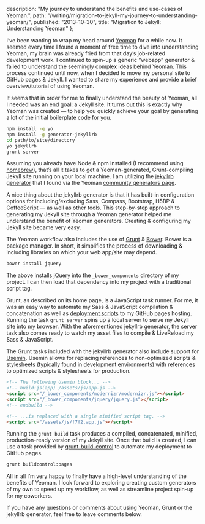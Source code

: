 
  description: "My journey to understand the benefits and use-cases of Yeoman.",
  path: "/writing/migration-to-jekyll-my-journey-to-understanding-yeoman/",
  published: "2013-10-30",
  title: "Migration to Jekyll: Understanding Yeoman"
};

<Layout>

I&rsquo;ve been wanting to wrap my head around [Yeoman](http://yeoman.io/) for a while now. It seemed every time I found a moment of free time to dive into understanding Yeoman, my brain was already fried from that day&rsquo;s job-related development work. I continued to spin-up a generic &ldquo;webapp&rdquo; generator & failed to understand the seemingly complex ideas behind Yeoman. This process continued until now, when I decided to move my personal site to GitHub pages & Jekyll. I wanted to share my experience and provide a brief overview/tutorial of using Yeoman.

It seems that in order for me to finally understand the beauty of Yeoman, all I needed was an end goal: a Jekyll site. It turns out this is exactly why Yeoman was created — to help you quickly achieve your goal by generating a lot of the initial boilerplate code for you.

```bash
npm install -g yo
npm install -g generator-jekyllrb
cd path/to/site/directory
yo jekyllrb
grunt server
```

Assuming you already have Node & npm installed (I recommend using [homebrew](http://davidcalhoun.me/2013/12/16/developer-tools-homebrew/)), that&rsquo;s all it takes to get a Yeoman-generated, Grunt-compiling Jekyll site running on your local machine. I am utilizing the [jekyllrb generator](https://github.com/robwierzbowski/generator-jekyllrb) that I found via the Yeoman [community generators page](http://yeoman.io/community-generators.html).

A nice thing about the jekyllrb generator is that it has built-in configuration options for including/excluding Sass, Compass, Bootstrap, H5BP & CoffeeScript — as well as other tools. This step-by-step approach to generating my Jekyll site through a Yeoman generator helped me understand the benefit of Yeoman generators. Creating & configuring my Jekyll site became very easy.

The Yeoman workflow also includes the use of [Grunt](http://gruntjs.com/) & [Bower](http://bower.io/). Bower is a package manager. In short, it simplifies the process of downloading & including libraries on which your web app/site may depend.

```bash
bower install jquery
```

The above installs jQuery into the `_bower_components` directory of my project. I can then load that dependency into my project with a traditional script tag.

Grunt, as described on its home page, is a JavaScript task runner. For me, it was an easy way to automate my Sass & JavaScript compilation & concatenation as well as [deployment scripts](https://github.com/robwierzbowski/grunt-build-control) to my GitHub pages hosting. Running the task `grunt server` spins up a local server to serve my Jekyll site into my browser. With the aforementioned jekyllrb generator, the server task also comes ready to watch my asset files to compile & LiveReload my Sass & JavaScript.

The Grunt tasks included with the jekyllrb generator also include support for [Usemin](https://github.com/yeoman/grunt-usemin). Usemin allows for replacing references to non-optimized scripts & stylesheets (typically found in development environments) with references to optimized scripts & stylesheets for production.

```html
<!-- The following Usemin block... -->
<!-- build:js(app) /assets/js/app.js -->
<script src="/_bower_components/modernizr/modernizr.js"></script>
<script src="/_bower_components/jquery/jquery.js"></script>
<!-- endbuild -->

<!-- ...is replaced with a single minified script tag. -->
<script src="/assets/js/f7f2.app.js"></script>
```

Running the `grunt build` task produces a compiled, concatenated, minified, production-ready version of my Jekyll site. Once that build is created, I can use a task provided by [grunt-build-control](https://github.com/robwierzbowski/grunt-build-control) to automate my deployment to GitHub pages.

```bash
grunt buildcontrol:pages
```

All in all I&rsquo;m very happy to finally have a high-level understanding of the benefits of Yeoman. I look forward to exploring creating custom generators of my own to speed up my workflow, as well as streamline project spin-up for my coworkers.

If you have any questions or comments about using Yeoman, Grunt or the jekyllrb generator, feel free to leave comments below.

</Layout>
